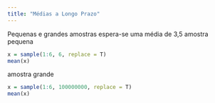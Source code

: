 ```yaml
---
title: "Médias a Longo Prazo"
---
```


Pequenas e grandes amostras
espera-se uma média de 3,5
amostra pequena

```r
x = sample(1:6, 6, replace = T)
mean(x)
```

amostra grande

```r
x = sample(1:6, 100000000, replace = T)
mean(x)
```